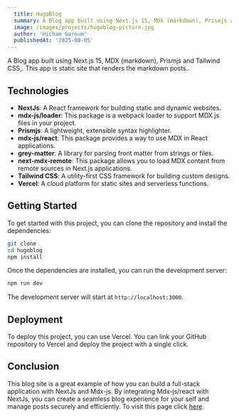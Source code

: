 ```yaml
---
  title: HugoBlog 
  summary: A Blog app built using Next.js 15, MDX (markdown), Prismjs and Tailwind CSS,. This app is static site that renders the markdown posts..
  image: /images/projects/hugoblog-picture.jpg
  author: 'Hicham Garoum'
  publishedAt: '2025-08-05'
---
```


A Blog app built using Next.js 15, MDX (markdown), Prismjs and Tailwind CSS,. This app is static site that renders the markdown posts..


## Technologies

- **NextJs**: A React framework for building static and dynamic websites.
- **mdx-js/loader**: This package is a webpack loader to support MDX.js files in your project.
- **Prismjs**: A lightweight, extensible syntax highlighter.
- **mdx-js/react**: This package provides a way to use MDX in React applications.   
- **grey-matter**: A library for parsing front matter from strings or files.
- **next-mdx-remote**: This package allows you to load MDX content from remote sources in Next.js applications.
- **Tailwind CSS**: A utility-first CSS framework for building custom designs.
- **Vercel**: A cloud platform for static sites and serverless functions.

## Getting Started

To get started with this project, you can clone the repository and install the
dependencies:

```bash
git clone
cd hugoblog
npm install
```

Once the dependencies are installed, you can run the development server:

```bash
npm run dev
```

The development server will start at `http://localhost:3000`.

## Deployment

To deploy this project, you can use Vercel. You can link your GitHub repository
to Vercel and deploy the project with a single click.

## Conclusion

This blog site is a great example of how you can build a full-stack
application with NextJs and Mdx-js. By integrating Mdx-js/react with NextJs,
you can create a seamless blog experience for your self and manage
posts securely and efficiently.
To visit this page click [here](https://hugoblog-eta.vercel.app/). 
